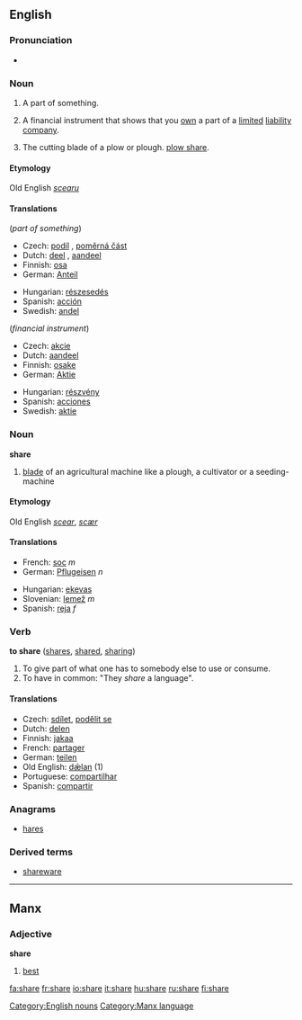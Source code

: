 ==English==

{{rank|class|century|sorry|986|share|working|breath|camp}}

===Pronunciation===
*{{audio|en-us-share.ogg|Audio (US)}}

===Noun===
{{en-noun-reg}}

# A part of something.
# {{finance}} A financial instrument that shows that you [[own]] a part of a [[limited]] [[liability]] [[company]].
# {{farming}} The cutting blade of a plow or plough. [[plow share]].
====Etymology====
Old English ''[[scearu]]''
====Translations====
(''part of something'')
{{top}}
*Czech: [[podíl]] {{m}}, [[poměrná část]] {{f}}
*Dutch: [[deel]] {{n}}, [[aandeel]] {{n}}
*Finnish: [[osa]]
*German: [[Anteil]] {{m}}
{{mid}}
*Hungarian: [[részesedés]]
*Spanish: [[acción]]
*Swedish: [[andel]]
{{bottom}}

(''financial instrument'')
{{top}}
*Czech: [[akcie]] {{f}}
*Dutch: [[aandeel]] {{n}}
*Finnish: [[osake]]
*German: [[Aktie]] {{f}}
{{mid}}
*Hungarian: [[részvény]]
*Spanish: [[acciones]]
*Swedish: [[aktie]]
{{bottom}}

===Noun===
'''share'''

# [[blade]] of an agricultural machine like a plough, a cultivator or a seeding-machine

====Etymology====
Old English ''[[scear]]'', ''[[scær]]''
====Translations====
{{top}}
*French: [[soc]] ''m''
*German: [[Pflugeisen]] ''n''
{{mid}}
*Hungarian: [[eke]][[vas]]
*Slovenian: [[lemež]] ''m''
*Spanish: [[reja]] ''f''
{{bottom}}

===Verb===
'''to share''' ([[shares]], [[shared]], [[sharing]])

#To give part of what one has to somebody else to use or consume.
#To have in common: "They ''share'' a language".

====Translations====
*Czech: [[sdílet]], [[podělit se]]
*Dutch: [[delen]]
*Finnish: [[jakaa]]
*French: [[partager]]
*German: [[teilen]]
*Old English: [[dælan|dǣlan]] (1)
*Portuguese: [[compartilhar]]
*Spanish: [[compartir]]

===Anagrams===
*[[hares]]

===Derived terms===
*[[shareware]]

[[Category:English nouns]]

----

==Manx==
===Adjective===
'''share'''

# [[best]]

[[Category:Manx language]]

[[fa:share]]
[[fr:share]]
[[io:share]]
[[it:share]]
[[hu:share]]
[[ru:share]]
[[fi:share]]